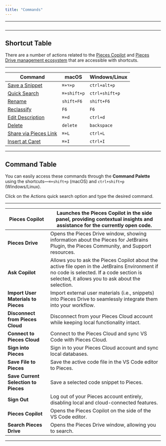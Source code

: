 ```yaml
---
title: "Commands"
---
```


***

<Image src="https://storage.googleapis.com/hashnode_product_documentation_assets/jetbrains_plugin_assets/jetbrains_plugin_assets/commands/keymap_window.png" alt="" align="center" fullwidth="true" />

***

## Shortcut Table

There are a number of actions related to the [Pieces Copilot](https://docs.pieces.app/products/extensions-plugins/jetbrains/copilot) and [Pieces Drive management ecosystem](https://docs.pieces.app/products/extensions-plugins/jetbrains/drive) that are accessible with shortcuts.

***

| **Command**                                                                                                                         | **macOS**   | **Windows/Linux** |
| ----------------------------------------------------------------------------------------------------------------------------------- | ----------- | ----------------- |
| [Save a Snippet](https://docs.pieces.app/products/extensions-plugins/jetbrains/drive/save-snippets#via-right-click-menu--hotkeys)   | `⌘+⌥+p`     | `ctrl+alt+p`      |
| [Quick Search](https://docs.pieces.app/products/extensions-plugins/jetbrains/drive/search-reuse#viewing-and-reusing-saved-snippets) | `⌘+shift+p` | `ctrl+shift+p`    |
| [Rename](https://docs.pieces.app/products/extensions-plugins/jetbrains/drive/edit-update#editing-snippet-metadata)                  | `shift+F6`  | `shift+F6`        |
| [Reclassify](https://docs.pieces.app/products/extensions-plugins/jetbrains/drive/edit-update#editing-snippet-metadata)              | `F6`        | `F6`              |
| [Edit Description](https://docs.pieces.app/products/extensions-plugins/jetbrains/drive/edit-update#editing-snippet-metadata)        | `⌘+d`       | `ctrl+d`          |
| [Delete](https://docs.pieces.app/products/extensions-plugins/jetbrains/drive/edit-update#editing-snippet-metadata)                  | `delete`    | `backspace`       |
| [Share via Pieces Link](https://docs.pieces.app/products/extensions-plugins/jetbrains/drive/sharing#via-keyboard-shortcut)          | `⌘+L`       | `ctrl+L`          |
| [Insert at Caret](https://docs.pieces.app/products/extensions-plugins/jetbrains/drive/edit-update#editing-snippet-metadata)         | `⌘+I`       | `ctrl+I`          |

***

## Command Table

You can easily access these commands through the **Command Palette** using the shortcuts—`⌘+shift+p` (macOS) and `ctrl+shift+p` (Windows/Linux).

Click on the Actions quick search option and type the desired command.

***

| **Pieces Copilot**                   | Launches the Pieces Copilot in the side panel, providing contextual insights and assistance for the currently open code.                                                                      |
| ------------------------------------ | --------------------------------------------------------------------------------------------------------------------------------------------------------------------------------------------- |
| **Pieces Drive**                     | Opens the Pieces Drive window, showing information about the Pieces for JetBrains Plugin, the Pieces Community, and Support resources.                                                        |
| **Ask Copilot**                      | Allows you to ask the Pieces Copilot about the active file open in the JetBrains Environment if no code is selected. If a code section is selected, it allows you to ask about the selection. |
| **Import User Materials to Pieces**  | Import external user materials (i.e., snippets) into Pieces Drive to seamlessly integrate them into your workflow.                                                                            |
| **Disconnect from Pieces Cloud**     | Disconnect from your Pieces Cloud account while keeping local functionality intact.                                                                                                           |
| **Connect to Pieces Cloud**          | Connect to the Pieces Cloud and sync VS Code with Pieces Cloud.                                                                                                                               |
| **Sign into Pieces**                 | Sign in to your Pieces Cloud account and sync local databases.                                                                                                                                |
| **Save File to Pieces**              | Save the active code file in the VS Code editor to Pieces.                                                                                                                                    |
| **Save Current Selection to Pieces** | Save a selected code snippet to Pieces.                                                                                                                                                       |
| **Sign Out**                         | Log out of your Pieces account entirely, disabling local and cloud-connected features.                                                                                                        |
| **Pieces Copilot**                   | Opens the Pieces Copilot on the side of the VS Code editor.                                                                                                                                   |
| **Search Pieces Drive**              | Opens the Pieces Drive window, allowing you to search.                                                                                                                                        |

***
